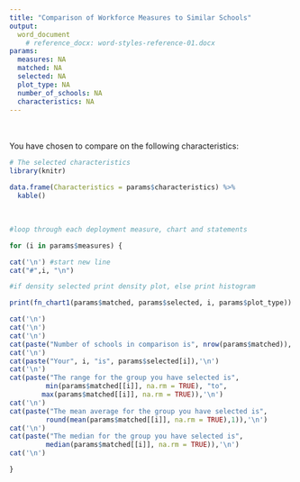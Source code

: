 ```yaml
---
title: "Comparison of Workforce Measures to Similar Schools"
output: 
  word_document
    # reference_docx: word-styles-reference-01.docx  
params:
  measures: NA
  matched: NA
  selected: NA
  plot_type: NA
  number_of_schools: NA
  characteristics: NA
---
```

<br>
<br>
You have chosen to compare on the following characteristics:
<br>
```r
# The selected characteristics
library(knitr)

data.frame(Characteristics = params$characteristics) %>%
  kable()

```

<br>

```r


#loop through each deployment measure, chart and statements

for (i in params$measures) {

cat('\n') #start new line 
cat("#",i, "\n")

#if density selected print density plot, else print histogram

print(fn_chart1(params$matched, params$selected, i, params$plot_type))

cat('\n')
cat('\n')
cat('\n')
cat(paste("Number of schools in comparison is", nrow(params$matched)),'\n')
cat('\n')
cat(paste("Your", i, "is", params$selected[i]),'\n')
cat('\n')
cat(paste("The range for the group you have selected is", 
         min(params$matched[[i]], na.rm = TRUE), "to", 
        max(params$matched[[i]], na.rm = TRUE)),'\n')
cat('\n')
cat(paste("The mean average for the group you have selected is",
         round(mean(params$matched[[i]], na.rm = TRUE),1)),'\n')
cat('\n')
cat(paste("The median for the group you have selected is",
         median(params$matched[[i]], na.rm = TRUE)),'\n')
cat('\n')

}
```

